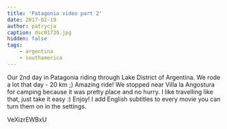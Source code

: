 ```yaml
---
title: 'Patagonia video part 2'
date: 2017-02-19
author: patrycja
caption: dsc01739.jpg
hidden: false
tags: 
    - argentina
    - southamerica
---
```


Our 2nd day in Patagonia riding through Lake District of Argentina. We rode a lot that day - 20 km ;) Amazing ride! We stopped near Villa la Angostura for camping because it was pretty place and no hurry. I like travelling like that, just take it easy :) Enjoy! I add English subtitles to every movie you can turn them on in the settings.

<youtube>VeXizrEWBxU</youtube>